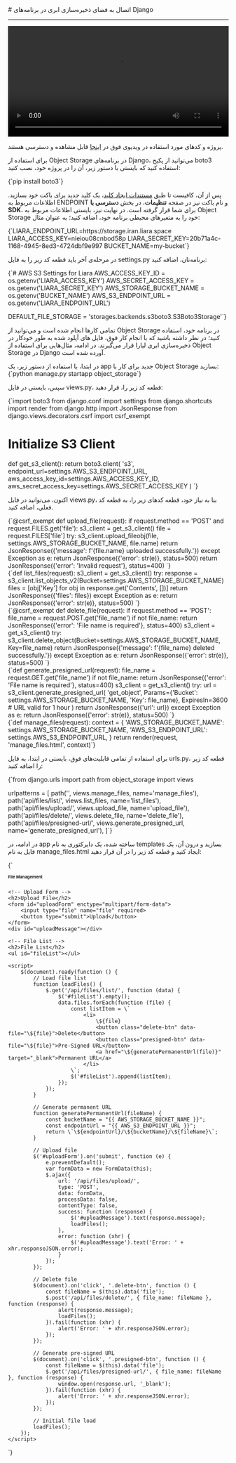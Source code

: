

<Layout>
<Head>
<title>مستندات اتصال به Object Storage در Django - لیارا</title>
<meta property="og:title" content="مستندات خدمات رایانش ابری لیارا" />
<meta property="og:description" content="مستندات مربوط به اتصال به فضای ذخیره‌سازی ابری یا Object Storage با AWS SDK S3 در فریم‌ورک Django در لیارا"  />
<meta property="og:image" content="https://media.liara.ir/logos/liara-poster.jpg" />
</Head>
# اتصال به فضای ذخیره‌سازی ابری در برنامه‌های Django
<hr className="mb-2" />

<video
  src="https://media.liara.ir/django/django-object-storage.mp4"
  controls="controls"
  className="block w-full"
  width="100%"
/>

<div className="h-2" />
<Alert variant="success">
<p>
پروژه و کدهای مورد استفاده در ویدیوی فوق در <a href="https://github.com/liara-cloud/django-getting-started/tree/upload-s3" className="text-[#2196f3] ">اینجا</a> قابل مشاهده و دسترسی هستند.
</p>
</Alert>

برای استفاده از Object Storage در برنامه‌های Django، می‌توانید از 
پکیج <Important>boto3</Important> استفاده کنید که بایستی با دستور زیر، آن را در پروژه خود، نصب کنید:

<div className="h-2" />
<div dir='ltr'>
    <Highlight className="bash">
        {`pip install boto3`}
    </Highlight>
</div>
<div className="h-2" />

پس از آن، کافیست تا طبق <a href="/object-storage/how-tos/create-key" className="text-[#2196f3] ">مستندات ایجاد کلید</a>، یک کلید جدید برای باکت خود بسازید.
اطلاعات مربوط به ENDPOINT و نام باکت نیز در صفحه **تنظیمات**، در بخش **دسترسی با SDK**، 
برای شما قرار گرفته است.
در نهایت نیز، بایستی 
اطلاعات مربوط به Object Storage خود را 
به متغیرهای محیطی برنامه خود، اضافه کنید؛ به عنوان مثال:

<div className="h-2" />
<div dir='ltr'>
    <Highlight className="bash">
        {`LIARA_ENDPOINT_URL=https://storage.iran.liara.space
LIARA_ACCESS_KEY=nieiou08cnbod58p
LIARA_SECRET_KEY=20b71a4c-1168-4945-8ed3-4724dbf9e997
BUCKET_NAME=my-bucket`}
    </Highlight>
</div>
<div className="h-2" />

در مرحله‌ی آخر باید 
قطعه کد زیر را به فایل <Important>settings.py</Important> برنامه‌تان، اضافه کنید:

<div className="h-2" />
<div dir='ltr'>
    <Highlight className="py">
        {`# AWS S3 Settings for Liara
AWS_ACCESS_KEY_ID = os.getenv('LIARA_ACCESS_KEY')
AWS_SECRET_ACCESS_KEY = os.getenv('LIARA_SECRET_KEY')
AWS_STORAGE_BUCKET_NAME = os.getenv('BUCKET_NAME')
AWS_S3_ENDPOINT_URL = os.getenv('LIARA_ENDPOINT_URL')

DEFAULT_FILE_STORAGE = 'storages.backends.s3boto3.S3Boto3Storage'`}
    </Highlight>
</div>
<div className="h-2" />

تمامی کارها انجام شده است و می‌توانید از Object Storage در برنامه خود، استفاده کنید؛
در نظر داشته باشید که با انجام کار فوق، 
فایل های آپلود شده به طور خودکار در ذخیره‌سازی ابری لیارا قرار می‌گیرند.
در ادامه، مثال‌هایی برای استفاده از Object Storage در Django آورده شده است.


<div className="h-4" />
در ابتدا، با استفاده از دستور زیر، یک app جدید برای کار با Object Storage بسازید:

<div className="h-2" />
<div dir='ltr'>
    <Highlight className="py">
        {`python manage.py startapp object_storage`}
    </Highlight>
</div>
<div className="h-2" />

سپس، بایستی در فایل <Important>views.py</Important>، قطعه کد زیر را، قرار دهید:

<div className="h-2" />
<div dir='ltr'>
    <Highlight className="py">
        {`import boto3
from django.conf import settings
from django.shortcuts import render
from django.http import JsonResponse
from django.views.decorators.csrf import csrf_exempt

# Initialize S3 Client
def get_s3_client():
    return boto3.client(
        's3',
        endpoint_url=settings.AWS_S3_ENDPOINT_URL,
        aws_access_key_id=settings.AWS_ACCESS_KEY_ID,
        aws_secret_access_key=settings.AWS_SECRET_ACCESS_KEY
    )
`}
    </Highlight>
</div>
<div className="h-2" />

اکنون، می‌توانید در فایل <Important>views.py</Important>، بنا به نیاز خود، قطعه کدهای زیر را، به قطعه کد فعلی، اضافه کنید.

<Section id="upload-file" title="نمونه کد آپلود فایل" />
<div className="h-2" />
<div dir='ltr'>
    <Highlight className="py">
        {`@csrf_exempt
def upload_file(request):
    if request.method == 'POST' and request.FILES.get('file'):
        s3_client = get_s3_client()
        file = request.FILES['file']
        try:
            s3_client.upload_fileobj(file, settings.AWS_STORAGE_BUCKET_NAME, file.name)
            return JsonResponse({'message': f'{file.name} uploaded successfully.'})
        except Exception as e:
            return JsonResponse({'error': str(e)}, status=500)
    return JsonResponse({'error': 'Invalid request'}, status=400)
`}
    </Highlight>
</div>
<div className="h-2" />

<Section id="list-files" title="نمونه کد لیست کردن فایل‌ها" />
<div className="h-2" />
<div dir='ltr'>
    <Highlight className="py">
        {`def list_files(request):
    s3_client = get_s3_client()
    try:
        response = s3_client.list_objects_v2(Bucket=settings.AWS_STORAGE_BUCKET_NAME)
        files = [obj['Key'] for obj in response.get('Contents', [])]
        return JsonResponse({'files': files})
    except Exception as e:
        return JsonResponse({'error': str(e)}, status=500)
`}
    </Highlight>
</div>
<div className="h-2" />

<Section id="delete-file" title="نمونه کد حذف فایل" />
<div className="h-2" />
<div dir='ltr'>
    <Highlight className="py">
        {`@csrf_exempt
def delete_file(request):
    if request.method == 'POST':
        file_name = request.POST.get('file_name')
        if not file_name:
            return JsonResponse({'error': 'File name is required'}, status=400)
        s3_client = get_s3_client()
        try:
            s3_client.delete_object(Bucket=settings.AWS_STORAGE_BUCKET_NAME, Key=file_name)
            return JsonResponse({'message': f'{file_name} deleted successfully.'})
        except Exception as e:
            return JsonResponse({'error': str(e)}, status=500)
`}
    </Highlight>
</div>
<div className="h-2" />

<Section id="pre-signed-url" title="نمونه کد ساخت لینک موقت دانلود فایل" />
<div className="h-2" />
<div dir='ltr'>
    <Highlight className="py">
        {`def generate_presigned_url(request):
    file_name = request.GET.get('file_name')
    if not file_name:
        return JsonResponse({'error': 'File name is required'}, status=400)
    s3_client = get_s3_client()
    try:
        url = s3_client.generate_presigned_url(
            'get_object',
            Params={'Bucket': settings.AWS_STORAGE_BUCKET_NAME, 'Key': file_name},
            ExpiresIn=3600  # URL valid for 1 hour
        )
        return JsonResponse({'url': url})
    except Exception as e:
        return JsonResponse({'error': str(e)}, status=500)
`}
    </Highlight>
</div>
<div className="h-2" />

<Section id="manage-files" title="نمونه کد برای مدیریت فایل‌ها" />
<div className="h-2" />
<div dir='ltr'>
    <Highlight className="py">
        {`def manage_files(request):
    context = {
        'AWS_STORAGE_BUCKET_NAME': settings.AWS_STORAGE_BUCKET_NAME,
        'AWS_S3_ENDPOINT_URL': settings.AWS_S3_ENDPOINT_URL,
    }
    return render(request, 'manage_files.html', context)`}
    </Highlight>
</div>
<div className="h-2" />

<Section id="use-all-features" title="تجمیع قابلیت‌ها در یک فایل" />

برای استفاده از تمامی قابلیت‌های فوق، بایستی در ابتدا، به فایل <Important>urls.py</Important>، قطعه کد زیر را اضافه کنید:

<div className="h-2" />
<div dir='ltr'>
    <Highlight className="py">
        {`from django.urls import path
from object_storage import views

urlpatterns = [
    path('', views.manage_files, name='manage_files'),
    path('api/files/list/', views.list_files, name='list_files'),
    path('api/files/upload/', views.upload_file, name='upload_file'),
    path('api/files/delete/', views.delete_file, name='delete_file'),
    path('api/files/presigned-url/', views.generate_presigned_url, name='generate_presigned_url'),
]`}
    </Highlight>
</div>
<div className="h-2" />

در ادامه، در app ساخته شده، یک دایرکتوری به نام <Important>templates</Important> بسازید و درون آن، یک فایل به نام <Important>manage_files.html</Important> ایجاد کنید و قطعه کد زیر را در آن قرار دهید:

<div className="h-2" />
<div dir='ltr'>
    <Highlight className="py">
        {`<!DOCTYPE html>
<html lang="en">
<head>
    <meta charset="UTF-8">
    <meta name="viewport" content="width=device-width, initial-scale=1.0">
    <title>Manage Files</title>
    <script src="https://code.jquery.com/jquery-3.6.0.min.js"></script>
</head>
<body>
    <h1>File Management</h1>

    <!-- Upload Form -->
    <h2>Upload File</h2>
    <form id="uploadForm" enctype="multipart/form-data">
        <input type="file" name="file" required>
        <button type="submit">Upload</button>
    </form>
    <div id="uploadMessage"></div>

    <!-- File List -->
    <h2>File List</h2>
    <ul id="fileList"></ul>

    <script>
        $(document).ready(function () {
            // Load file list
            function loadFiles() {
                $.get('/api/files/list/', function (data) {
                    $('#fileList').empty();
                    data.files.forEach(function (file) {
                        const listItem = \`
                            <li>
                                \${file}
                                <button class="delete-btn" data-file="\${file}">Delete</button>
                                <button class="presigned-btn" data-file="\${file}">Pre-Signed URL</button>
                                <a href="\${generatePermanentUrl(file)}" target="_blank">Permanent URL</a>
                            </li>
                        \`;
                        $('#fileList').append(listItem);
                    });
                });
            }

            // Generate permanent URL
            function generatePermanentUrl(fileName) {
                const bucketName = "{{ AWS_STORAGE_BUCKET_NAME }}";
                const endpointUrl = "{{ AWS_S3_ENDPOINT_URL }}";
                return \`\${endpointUrl}/\${bucketName}/\${fileName}\`;
            }

            // Upload file
            $('#uploadForm').on('submit', function (e) {
                e.preventDefault();
                var formData = new FormData(this);
                $.ajax({
                    url: '/api/files/upload/',
                    type: 'POST',
                    data: formData,
                    processData: false,
                    contentType: false,
                    success: function (response) {
                        $('#uploadMessage').text(response.message);
                        loadFiles();
                    },
                    error: function (xhr) {
                        $('#uploadMessage').text('Error: ' + xhr.responseJSON.error);
                    }
                });
            });

            // Delete file
            $(document).on('click', '.delete-btn', function () {
                const fileName = $(this).data('file');
                $.post('/api/files/delete/', { file_name: fileName }, function (response) {
                    alert(response.message);
                    loadFiles();
                }).fail(function (xhr) {
                    alert('Error: ' + xhr.responseJSON.error);
                });
            });

            // Generate pre-signed URL
            $(document).on('click', '.presigned-btn', function () {
                const fileName = $(this).data('file');
                $.get('/api/files/presigned-url/', { file_name: fileName }, function (response) {
                    window.open(response.url, '_blank');
                }).fail(function (xhr) {
                    alert('Error: ' + xhr.responseJSON.error);
                });
            });

            // Initial file load
            loadFiles();
        });
    </script>
</body>
</html>`}
    </Highlight>
</div>
<div className="h-2" />


</Layout>